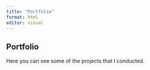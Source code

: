 ```yaml
---
title: "Portfolio"
format: html
editor: visual
---
```


## Portfolio

Here you can see some of the projects that I conducted.
